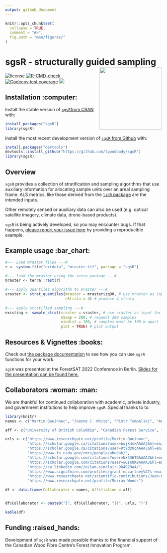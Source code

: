 ```yaml
---
output: github_document
---
```


<!-- README.md is generated from README.Rmd. Please edit that file -->

```r
knitr::opts_chunk$set(
  collapse = TRUE,
  comment = "#>",
  fig.path = "man/figures/"
)
```

# sgsR - structurally guided sampling <img src="man/figures/logo.png" align="right" width="200" />

<!-- badges: start -->
![license](https://img.shields.io/badge/Licence-GPL--3-blue.svg)
[![R-CMD-check](https://github.com/tgoodbody/sgsR/workflows/R-CMD-check/badge.svg)](https://github.com/tgoodbody/sgsR/actions)
[![Codecov test coverage](https://codecov.io/gh/tgoodbody/sgsR/branch/main/graph/badge.svg)](https://app.codecov.io/gh/tgoodbody/sgsR?branch=main)
[![](https://cranlogs.r-pkg.org/badges/sgsR)](https://CRAN.R-project.org/package=sgsR)
<!-- badges: end -->

## Installation :computer: {.unnumbered}

Install the stable version of [`sgsR`from CRAN](https://cran.r-project.org/package=sgsR) with:

``` r
install.packages("sgsR")
library(sgsR)
```

Install the most recent development version of [`sgsR` from Github](https://github.com/tgoodbody/sgsR) with:

``` r
install.packages("devtools")
devtools::install_github("https://github.com/tgoodbody/sgsR")
library(sgsR)
```

## Overview

`sgsR` provides a collection of stratification and sampling algorithms that use auxiliary information for allocating sample units over an areal sampling frame. ALS metrics, like those derived from the [`lidR` package](https://cran.r-project.org/package=lidR) are the intended inputs.

Other remotely sensed or auxiliary data can also be used (e.g. optical satellite imagery, climate data, drone-based products).

`sgsR` is being actively developed, so you may encounter bugs. If that happens, [please report your issue here](https://github.com/tgoodbody/sgsR/issues) by providing a reproducible example.

## Example usage :bar_chart: {.unnumbered}

``` r
#--- Load mraster files ---#
r <- system.file("extdata", "mraster.tif", package = "sgsR")

#--- load the mraster using the terra package ---#
mraster <- terra::rast(r)

#--- apply quantiles algorithm to mraster ---#
sraster <- strat_quantiles(mraster = mraster$zq90, # use mraster as input for stratification
                           nStrata = 4) # produce 4 strata
                        
#--- apply stratified sampling ---#
existing <- sample_strat(sraster = sraster, # use sraster as input for sampling
                         nSamp = 200, # request 200 samples
                         mindist = 100, # samples must be 100 m apart
                         plot = TRUE) # plot output

```

## Resources & Vignettes :books: {.unnumbered}

Check out [the package documentation](https://tgoodbody.github.io/sgsR/index.html) to see how you can use `sgsR` functions for your work.

`sgsR` was presented at the ForestSAT 2022 Conference in Berlin. [Slides for the presentation can be found here.](https://tgoodbody.github.io/sgsR-ForestSAT2022/)

## Collaborators :woman: :man: {.unnumbered} 

We are thankful for continued collaboration with academic, private industry, and government institutions to help improve `sgsR`. Special thanks to to:

```r
library(knitr)
names <- c("Martin Queinnec", "Joanne C. White", "Piotr Tompalski", "Andrew T. Hudak", "Ruben Valbuena", "Antoine LeBoeuf", "Ian Sinclair", "Grant McCartney", "Jean-Francois Prieur", "Murray Woods")

aff <- c("University of British Columbia", "Canadian Forest Service", "Canadian Forest Service", "United States Forest Service", "Swedish University of Agricultural Sciences", "Ministère des Forêts, de la Faune et des Parcs", "Ministry of Northern Development, Mines, Natural Resources and Forestry", "Forsite Consultants Ltd.", "Université de Sherbrooke", " (Retired)	Ministry of Northern Development, Mines, Natural Resources and Forestry")

urls <- c("https://www.researchgate.net/profile/Martin-Queinnec",
          "https://scholar.google.ca/citations?user=bqjk4skAAAAJ&hl=en/",
          "https://scholar.google.ca/citations?user=RtYdz0cAAAAJ&hl=en/",
          "https://www.fs.usda.gov/rmrs/people/ahudak/",
          "https://scholar.google.com/citations?user=Nx336TQAAAAJ&hl=en/",
          "https://scholar.google.com/citations?user=wGsKOK8AAAAJ&hl=en/",
          "https://ca.linkedin.com/in/ian-sinclair-984929a4/",
          "https://www.signalhire.com/profiles/grant-mccartney%27s-email/99719223/",
          "https://www.researchgate.net/scientific-contributions/Jean-Francois-Prieur-2142960944",
          "https://www.researchgate.net/profile/Murray-Woods")

df <- data.frame(Collaborator = names, Affiliation = aff)


df$Collaborator <- paste0("[", df$Collaborator, "](", urls, ")")

kable(df)

```


## Funding :raised_hands: {.unnumbered}
Development of `sgsR` was made possible thanks to the financial support of the Canadian Wood Fibre Centre's Forest Innovation Program.

